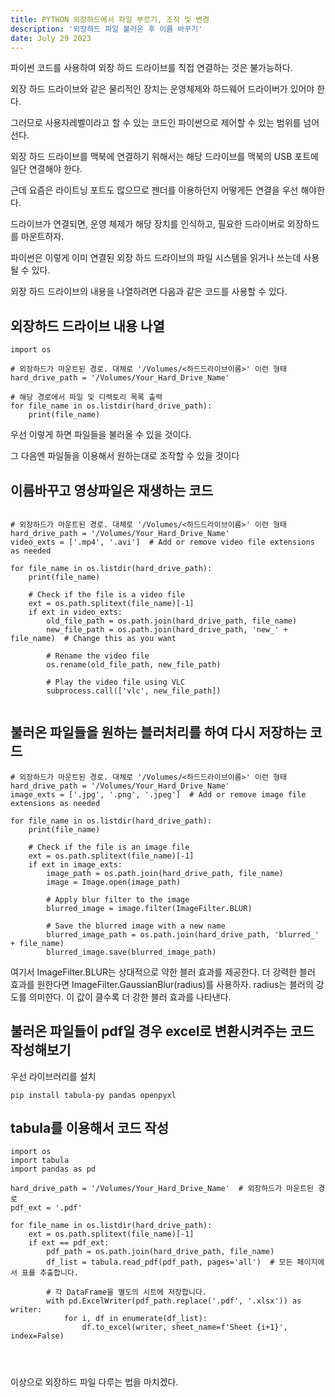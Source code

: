```yaml
---
title: PYTHON 외장하드에서 파일 부르기, 조작 및 변경
description: '외장하드 파일 불러온 후 이름 바꾸기'
date: July 29 2023
---
```


파이썬 코드를 사용하여 외장 하드 드라이브를 직접 연결하는 것은 불가능하다.

외장 하드 드라이브와 같은 물리적인 장치는 운영체제와 하드웨어 드라이버가 있어야 한다.

그러므로 사용자레벨이라고 할 수 있는 코드인 파이썬으로 제어할 수 있는 범위를 넘어선다.

외장 하드 드라이브를 맥북에 연결하기 위해서는 해당 드라이브를 맥북의 USB 포트에 일단 연결해야 한다.

근데 요즘은 라이트닝 포트도 많으므로 젠더를 이용하던지 어떻게든 연결을 우선 해야한다.

드라이브가 연결되면, 운영 체제가 해당 장치를 인식하고, 필요한 드라이버로 외장하드를 마운트하자.

파이썬은 이렇게 이미 연결된 외장 하드 드라이브의 파일 시스템을 읽거나 쓰는데 사용될 수 있다.

외장 하드 드라이브의 내용을 나열하려면 다음과 같은 코드를 사용할 수 있다.

## 외장하드 드라이브 내용 나열

```
import os

# 외장하드가 마운트된 경로. 대체로 '/Volumes/<하드드라이브이름>' 이런 형태
hard_drive_path = '/Volumes/Your_Hard_Drive_Name'

# 해당 경로에서 파일 및 디렉토리 목록 출력
for file_name in os.listdir(hard_drive_path):
    print(file_name)

```

우선 이렇게 하면 파일들을 불러올 수 있을 것이다.

그 다음엔 파일들을 이용해서 원하는대로 조작할 수 있을 것이다

## 이름바꾸고 영상파일은 재생하는 코드

```

# 외장하드가 마운트된 경로. 대체로 '/Volumes/<하드드라이브이름>' 이런 형태
hard_drive_path = '/Volumes/Your_Hard_Drive_Name'
video_exts = ['.mp4', '.avi']  # Add or remove video file extensions as needed

for file_name in os.listdir(hard_drive_path):
    print(file_name)

    # Check if the file is a video file
    ext = os.path.splitext(file_name)[-1]
    if ext in video_exts:
        old_file_path = os.path.join(hard_drive_path, file_name)
        new_file_path = os.path.join(hard_drive_path, 'new_' + file_name)  # Change this as you want

        # Rename the video file
        os.rename(old_file_path, new_file_path)

        # Play the video file using VLC
        subprocess.call(['vlc', new_file_path])


```

## 불러온 파일들을 원하는 블러처리를 하여 다시 저장하는 코드

```
# 외장하드가 마운트된 경로. 대체로 '/Volumes/<하드드라이브이름>' 이런 형태
hard_drive_path = '/Volumes/Your_Hard_Drive_Name'
image_exts = ['.jpg', '.png', '.jpeg']  # Add or remove image file extensions as needed

for file_name in os.listdir(hard_drive_path):
    print(file_name)

    # Check if the file is an image file
    ext = os.path.splitext(file_name)[-1]
    if ext in image_exts:
        image_path = os.path.join(hard_drive_path, file_name)
        image = Image.open(image_path)

        # Apply blur filter to the image
        blurred_image = image.filter(ImageFilter.BLUR)

        # Save the blurred image with a new name
        blurred_image_path = os.path.join(hard_drive_path, 'blurred_' + file_name)
        blurred_image.save(blurred_image_path)

```

여기서 ImageFilter.BLUR는 상대적으로 약한 블러 효과를 제공한다.
더 강력한 블러 효과를 원한다면 ImageFilter.GaussianBlur(radius)를 사용하자.
radius는 블러의 강도를 의미한다.
이 값이 클수록 더 강한 블러 효과를 나타낸다.

## 불러온 파일들이 pdf일 경우 excel로 변환시켜주는 코드 작성해보기

우선 라이브러리를 설치

```
pip install tabula-py pandas openpyxl
```

## tabula를 이용해서 코드 작성

```
import os
import tabula
import pandas as pd

hard_drive_path = '/Volumes/Your_Hard_Drive_Name'  # 외장하드가 마운트된 경로
pdf_ext = '.pdf'

for file_name in os.listdir(hard_drive_path):
    ext = os.path.splitext(file_name)[-1]
    if ext == pdf_ext:
        pdf_path = os.path.join(hard_drive_path, file_name)
        df_list = tabula.read_pdf(pdf_path, pages='all')  # 모든 페이지에서 표를 추출합니다.

        # 각 DataFrame을 별도의 시트에 저장합니다.
        with pd.ExcelWriter(pdf_path.replace('.pdf', '.xlsx')) as writer:
            for i, df in enumerate(df_list):
                df.to_excel(writer, sheet_name=f'Sheet {i+1}', index=False)




```


이상으로 외장하드 파일 다루는 법을 마치겠다.

